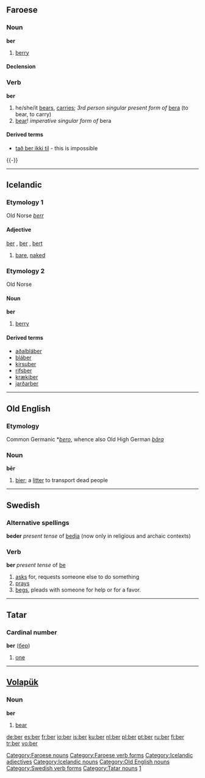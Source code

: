 {{see|beer|berr}}
==Faroese==

===Noun===
'''ber''' {{n}}

# [[berry]]

====Declension====
{{fo-decl-noun-n22|ber}}

===Verb===
{{fo-conj-54|b|e|r|o|a|ó}}
'''ber'''

# he/she/it [[bears]], [[carries]]; ''3rd person singular present form of'' [[bera#Faroese|bera]] (to bear, to carry)
# [[bear]]! ''imperative singular form of'' bera

====Derived terms====
*[[tað ber ikki til]] - this is impossible
{{-}}

[[Category:Faroese nouns]]
[[Category:Faroese verb forms]]

----

==Icelandic==

===Etymology 1===
Old Norse ''[[berr]]''

====Adjective====
[[ber]] {{m}}, [[ber]] {{f}}, [[bert]] {{n}}

# [[bare]], [[naked]]

{{Icelandic declension hk sb 01 j|ber}}

===Etymology 2===
Old Norse

====Noun====
'''ber''' {{n}}

# [[berry]]

====Derived terms====
* [[aðalbláber]]
* [[bláber]]
* [[kirsuber]]
* [[rifsber]]
* [[krækiber]]
* [[jarðarber]]

[[Category:Icelandic adjectives]]
[[Category:Icelandic nouns]]

----

==Old English==

===Etymology===
Common Germanic *''[[bero]]'', whence also Old High German ''[[bāra]]''

===Noun===
'''bēr''' {{f}}

# [[bier]]; a [[litter]] to transport dead people

[[Category:Old English nouns]]

----

==Swedish==

===Alternative spellings===
'''beder''' ''present tense'' of [[bedja]] (now only in religious and archaic contexts)

===Verb===
'''ber''' ''present tense'' of [[be]]

# [[ask]]s for, requests someone else to do something
# [[pray]]s
# [[beg]]s, pleads with someone for help or for a favor.

[[Category:Swedish verb forms]]

----

==Tatar==

===Cardinal number===
'''ber''' ([[бер]])

# {{cardinal|lang=tt}} [[one]]

[[Category:Tatar nouns]]
[[Category:tt:Cardinal numbers|1]]

----

==[[Volapük]]==

===Noun===
'''ber'''

# [[bear]]

[[de:ber]]
[[es:ber]]
[[fr:ber]]
[[io:ber]]
[[is:ber]]
[[ku:ber]]
[[nl:ber]]
[[pl:ber]]
[[pt:ber]]
[[ru:ber]]
[[fi:ber]]
[[tr:ber]]
[[vo:ber]]